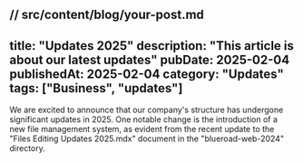 // src/content/blog/your-post.md
---
title: "Updates 2025"
description: "This article is about our latest updates"
pubDate: 2025-02-04
publishedAt: 2025-02-04
category: "Updates"
tags: ["Business", "updates"]
---

We are excited to announce that our company's structure has undergone significant updates in 2025. One notable change is the introduction of a new file management system, as evident from the recent update to the "Files Editing Updates 2025.mdx" document in the "blueroad-web-2024" directory.
